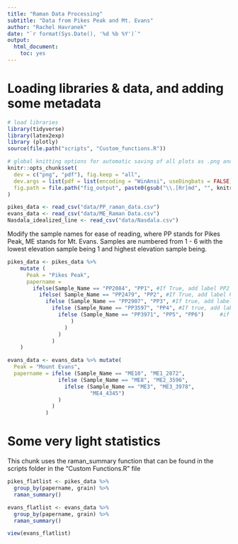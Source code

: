 ```yaml
---
title: "Raman Data Processing"
subtitle: "Data from Pikes Peak and Mt. Evans"
author: "Rachel Havranek"
date: "`r format(Sys.Date(), '%d %b %Y')`"
output: 
  html_document:
    toc: yes
---
```

# Loading libraries & data, and adding some metadata
```r
# load libraries
library(tidyverse) 
library(latex2exp)
library (plotly)
source(file.path("scripts", "Custom_functions.R"))

# global knitting options for automatic saving of all plots as .png and .pdf
knitr::opts_chunk$set(
  dev = c("png", "pdf"), fig.keep = "all",
  dev.args = list(pdf = list(encoding = "WinAnsi", useDingbats = FALSE)),
  fig.path = file.path("fig_output", paste0(gsub("\\.[Rr]md", "", knitr::current_input()), "_"))
)
```

```r
pikes_data <- read_csv("data/PP_raman_data.csv")
evans_data <- read_csv("data/ME_Raman Data.csv")
Nasdala_idealized_line <- read_csv("data/Nasdala.csv")
```

Modify the sample names for ease of reading, where PP stands for Pikes Peak, ME stands for Mt. Evans. Samples are numbered from 1 - 6 with the lowest elevation sample being 1 and highest elevation sample being. 
```r
pikes_data <- pikes_data %>% 
    mutate (
      Peak = "Pikes Peak",
      papername = 
        ifelse(Sample_Name == "PP2084", "PP1", #If True, add label PP2
          ifelse( Sample_Name == "PP2479", "PP2", #If True, add label PP2
            ifelse (Sample_Name == "PP2907", "PP3", #If true, add label PP3
              ifelse (Sample_Name == "PP3597", "PP4", #If true, add label PP4
                ifelse (Sample_Name == "PP3971", "PP5", "PP6")     #if true, add label PP5, ELSE add the label PP6
                    )      
                  )
                )
              )
    )

evans_data <- evans_data %>% mutate(
  Peak = "Mount Evans",
  papername = ifelse (Sample_Name == "ME10", "ME1_2872",
                ifelse (Sample_Name == "ME8", "ME2_3596", 
                  ifelse (Sample_Name == "ME3", "ME3_3978",  
                          "ME4_4345")
                )
              )
            )
```

# Some very light statistics
This chunk uses the raman_summary function that can be found in the scripts folder in the "Custom Functions.R" file 
```r
pikes_flatlist <- pikes_data %>% 
  group_by(papername, grain) %>% 
  raman_summary()

evans_flatlist <- evans_data %>% 
  group_by(papername, grain) %>% 
  raman_summary()

view(evans_flatlist)


```

